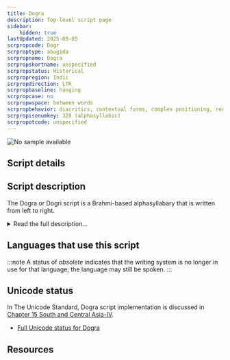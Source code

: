 ```yaml
---
title: Dogra
description: Top-level script page
sidebar:
    hidden: true
lastUpdated: 2025-09-03
scrpropcode: Dogr
scrproptype: abugida
scrpropname: Dogra
scrpropshortname: unspecified
scrpropstatus: Historical
scrpropregion: Indic
scrpropdirection: LTR
scrpropbaseline: hanging
scrpropcase: no
scrpropwspace: between words
scrpropbehavior: diacritics, contextual forms, complex positioning, reordering, required ligatures
scrpropisonumkey: 328 (alphasyllabic)
scrpropotcode: unspecified
---
```



![No sample available](../images/nosample.png)



## Script details

<ScriptDetails />

## Script description

The Dogra or Dogri script is a Brahmi-based alphasyllabary that is written from left to right.

<details>
<summary>Read the full description...</summary>Independent and initial vowels are written using letters, while dependent vowels are expressed using combining signs. Consonant letters possess the inherent vowel _a_, which is changed by the attachment of a vowel sign. Consonant clusters are written in various ways, such as with visible _halanta_, as an atomic ligature, and with half-forms; _repha_ is attested, but rarely used. There are no formal conventions regarding representation of conjuncts.
</details>

## Languages that use this script

:::note
A status of _obsolete_ indicates that the writing system is no longer in use for that language; the language may still be spoken.
:::

<WsList script='Dogr' wsMax='5' />

## Unicode status

In The Unicode Standard, Dogra script implementation is discussed in [Chapter 15 South and Central Asia-IV](http://www.unicode.org/versions/latest/ch15.pdf).

- [Full Unicode status for Dogra](/scrlang/unicode/dogr-unicode)



## Resources

<ScriptResources detailSummary='seemore' />

